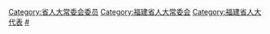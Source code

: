 [[Category:省人大常委会委员|Category:省人大常委会委员]]
[[Category:福建省人大常委会|Category:福建省人大常委会]]
[[Category:福建省人大代表|Category:福建省人大代表]]
[[Category:福建省各级人大常委会委员|#]]